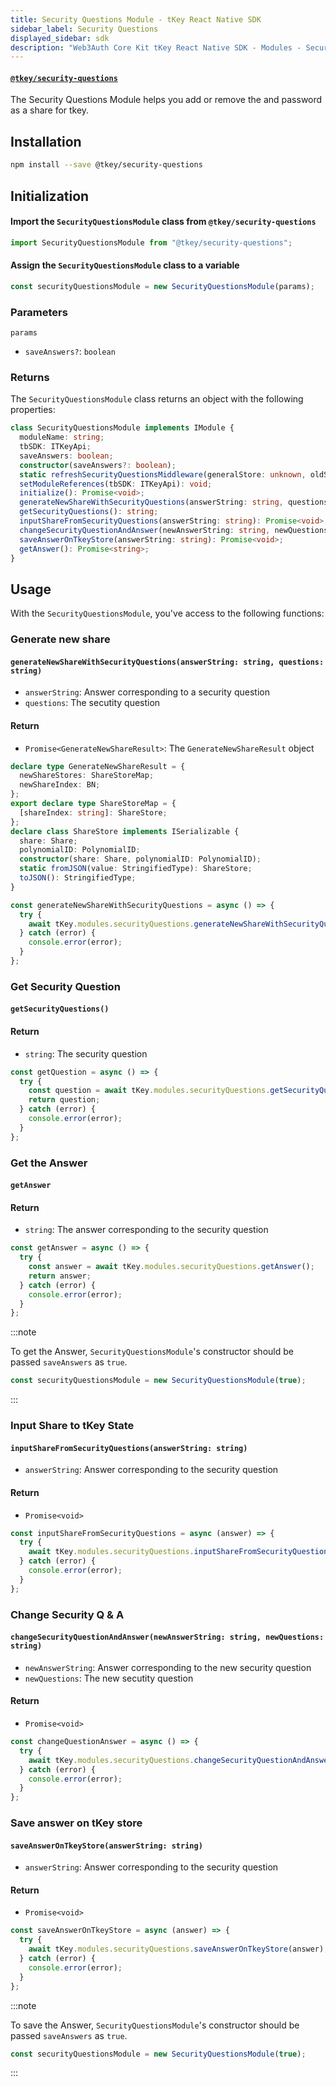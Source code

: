 ```yaml
---
title: Security Questions Module - tKey React Native SDK
sidebar_label: Security Questions
displayed_sidebar: sdk
description: "Web3Auth Core Kit tKey React Native SDK - Modules - Security Questions  | Documentation - Web3Auth"
---
```


#### [`@tkey/security-questions`](https://npmjs.com/package/@tkey/security-questions)

The Security Questions Module helps you add or remove the and password as a share for tkey.

## Installation

```bash npm2yarn
npm install --save @tkey/security-questions
```

## Initialization

#### Import the `SecurityQuestionsModule` class from `@tkey/security-questions`

```javascript
import SecurityQuestionsModule from "@tkey/security-questions";
```

#### Assign the `SecurityQuestionsModule` class to a variable

```javascript
const securityQuestionsModule = new SecurityQuestionsModule(params);
```

### Parameters

`params`

- `saveAnswers?`: `boolean`

### Returns

The `SecurityQuestionsModule` class returns an object with the following properties:

```ts
class SecurityQuestionsModule implements IModule {
  moduleName: string;
  tbSDK: ITKeyApi;
  saveAnswers: boolean;
  constructor(saveAnswers?: boolean);
  static refreshSecurityQuestionsMiddleware(generalStore: unknown, oldShareStores: ShareStoreMap, newShareStores: ShareStoreMap): unknown;
  setModuleReferences(tbSDK: ITKeyApi): void;
  initialize(): Promise<void>;
  generateNewShareWithSecurityQuestions(answerString: string, questions: string): Promise<GenerateNewShareResult>;
  getSecurityQuestions(): string;
  inputShareFromSecurityQuestions(answerString: string): Promise<void>;
  changeSecurityQuestionAndAnswer(newAnswerString: string, newQuestions: string): Promise<void>;
  saveAnswerOnTkeyStore(answerString: string): Promise<void>;
  getAnswer(): Promise<string>;
}
```

## Usage

With the `SecurityQuestionsModule`, you've access to the following functions:

### Generate new share

#### `generateNewShareWithSecurityQuestions(answerString: string, questions: string)`

- `answerString`: Answer corresponding to a security question
- `questions`: The secutity question

#### Return

- `Promise<GenerateNewShareResult>`: The `GenerateNewShareResult` object

```ts title="GenerateNewShareResult"
declare type GenerateNewShareResult = {
  newShareStores: ShareStoreMap;
  newShareIndex: BN;
};
export declare type ShareStoreMap = {
  [shareIndex: string]: ShareStore;
};
declare class ShareStore implements ISerializable {
  share: Share;
  polynomialID: PolynomialID;
  constructor(share: Share, polynomialID: PolynomialID);
  static fromJSON(value: StringifiedType): ShareStore;
  toJSON(): StringifiedType;
}
```

```js title="Example"
const generateNewShareWithSecurityQuestions = async () => {
  try {
    await tKey.modules.securityQuestions.generateNewShareWithSecurityQuestions("Multi Factor Keys", "What is MFK?");
  } catch (error) {
    console.error(error);
  }
};
```

### Get Security Question

#### `getSecurityQuestions()`

#### Return

- `string`: The security question

```js title="Example"
const getQuestion = async () => {
  try {
    const question = await tKey.modules.securityQuestions.getSecurityQuestions();
    return question;
  } catch (error) {
    console.error(error);
  }
};
```

### Get the Answer

#### `getAnswer`

#### Return

- `string`: The answer corresponding to the security question

```js title="Example"
const getAnswer = async () => {
  try {
    const answer = await tKey.modules.securityQuestions.getAnswer();
    return answer;
  } catch (error) {
    console.error(error);
  }
};
```

:::note

To get the Answer, `SecurityQuestionsModule`'s constructor should be passed `saveAnswers` as `true`.

```js
const securityQuestionsModule = new SecurityQuestionsModule(true);
```

:::

### Input Share to tKey State

#### `inputShareFromSecurityQuestions(answerString: string)`

- `answerString`: Answer corresponding to the security question

#### Return

- `Promise<void>`

```js title="Example"
const inputShareFromSecurityQuestions = async (answer) => {
  try {
    await tKey.modules.securityQuestions.inputShareFromSecurityQuestions(answer);
  } catch (error) {
    console.error(error);
  }
};
```

### Change Security Q & A

#### `changeSecurityQuestionAndAnswer(newAnswerString: string, newQuestions: string)`

- `newAnswerString`: Answer corresponding to the new security question
- `newQuestions`: The new secutity question

#### Return

- `Promise<void>`

```js title="Example"
const changeQuestionAnswer = async () => {
  try {
    await tKey.modules.securityQuestions.changeSecurityQuestionAndAnswer("Multi Factor Keys", "What is MFK?");
  } catch (error) {
    console.error(error);
  }
};
```

### Save answer on tKey store

#### `saveAnswerOnTkeyStore(answerString: string)`

- `answerString`: Answer corresponding to the security question

#### Return

- `Promise<void>`

```js title="Example"
const saveAnswerOnTkeyStore = async (answer) => {
  try {
    await tKey.modules.securityQuestions.saveAnswerOnTkeyStore(answer);
  } catch (error) {
    console.error(error);
  }
};
```

:::note

To save the Answer, `SecurityQuestionsModule`'s constructor should be passed `saveAnswers` as `true`.

```js
const securityQuestionsModule = new SecurityQuestionsModule(true);
```

:::
